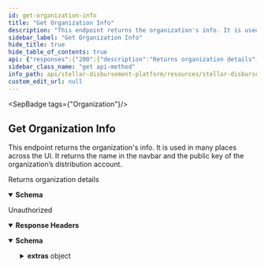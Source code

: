 ```yaml
---
id: get-organization-info
title: "Get Organization Info"
description: "This endpoint returns the organization's info. It is used in many places across the UI. It returns the name in the navbar and the public key of the organization’s distribution account."
sidebar_label: "Get Organization Info"
hide_title: true
hide_table_of_contents: true
api: {"responses":{"200":{"description":"Returns organization details","content":{"application/json":{"schema":{"type":"object","properties":{"name":{"type":"string","example":"Stellar Aid"},"logo_url":{"type":"string","example":"https://stellar-disbursement-platform-backend-dev.stellar.org/organization/logo"},"distribution_account_public_key":{"type":"string","example":"GCXAJ3XJ3VK3JFH3QMDFOSKM2NMMZBSO3VIT6EUPQWSDW2J74M23RRSL"},"timezone_utc_offset":{"type":"string","example":"+00:00"},"is_approval_workflow_enabled":{"description":"Enables multi-user approval workflow for disbursements","type":"boolean","example":true}}}}}},"401":{"description":"Unauthorized","headers":{},"content":{"application/json":{"schema":{"type":"object","properties":{"error":{"type":"string"},"extras":{"type":"object","properties":{"status":{"type":"number"},"message":{"type":"string"}}}},"example":{"error":"Not authorized","extras":{"status":401,"message":"Not authorized"}}},"examples":{"response":{"value":{"error":"Not authorized","extras":{"status":401,"message":"Not authorized"}}}}}}}},"operationId":"Get Organization Info","description":"This endpoint returns the organization's info. It is used in many places across the UI. It returns the name in the navbar and the public key of the organization’s distribution account.","tags":["Organization"],"security":[{"BearerAuth":[]}],"method":"get","path":"/organization","securitySchemes":{"BearerAuth":{"type":"apiKey","name":"Authorization","in":"header","description":"JWT used for authentication, signed with an ES256 private key."}},"info":{"title":"Stellar Disbursement Platform API","version":"","description":"The Stellar Disbursement Platform (SDP) is a tool built for organizations to make bulk payments to a group of recipients over the Stellar network. You can read more about using the SDP [here](https://developers.stellar.org/docs/category/use-the-stellar-disbursement-platform)."},"postman":{"name":"Get Organization Info","description":{"content":"This endpoint returns the organization's info. It is used in many places across the UI. It returns the name in the navbar and the public key of the organization’s distribution account.","type":"text/plain"},"url":{"path":["organization"],"host":["{{baseUrl}}"],"query":[],"variable":[]},"header":[{"key":"Accept","value":"application/json"}],"method":"GET","auth":{"type":"apikey","apikey":[{"type":"any","value":"Authorization","key":"key"},{"type":"any","value":"<API Key>","key":"value"},{"type":"any","value":"header","key":"in"}]}}}
sidebar_class_name: "get api-method"
info_path: api/stellar-disbursement-platform/resources/stellar-disbursement-platform-api
custom_edit_url: null
---
```



<SepBadge tags={"Organization"}/>


## Get Organization Info



This endpoint returns the organization's info. It is used in many places across the UI. It returns the name in the navbar and the public key of the organization’s distribution account.

<div><ApiTabs><TabItem label={"200"} value={"200"}><div>

Returns organization details

</div><div><MimeTabs schemaType={"response"}><TabItem label={"application/json"} value={"application/json"}><SchemaTabs><TabItem label={"Schema"} value={"Schema"}><details style={{}} data-collapsed={false} open={true}><summary style={{"textAlign":"left"}}><strong>Schema</strong></summary><div style={{"textAlign":"left","marginLeft":"1rem"}}></div><ul style={{"marginLeft":"1rem"}}><SchemaItem collapsible={false} name={"name"} required={false} schemaName={"string"} qualifierMessage={undefined} schema={{"type":"string","example":"Stellar Aid"}}></SchemaItem><SchemaItem collapsible={false} name={"logo_url"} required={false} schemaName={"string"} qualifierMessage={undefined} schema={{"type":"string","example":"https://stellar-disbursement-platform-backend-dev.stellar.org/organization/logo"}}></SchemaItem><SchemaItem collapsible={false} name={"distribution_account_public_key"} required={false} schemaName={"string"} qualifierMessage={undefined} schema={{"type":"string","example":"GCXAJ3XJ3VK3JFH3QMDFOSKM2NMMZBSO3VIT6EUPQWSDW2J74M23RRSL"}}></SchemaItem><SchemaItem collapsible={false} name={"timezone_utc_offset"} required={false} schemaName={"string"} qualifierMessage={undefined} schema={{"type":"string","example":"+00:00"}}></SchemaItem><SchemaItem collapsible={false} name={"is_approval_workflow_enabled"} required={false} schemaName={"boolean"} qualifierMessage={undefined} schema={{"description":"Enables multi-user approval workflow for disbursements","type":"boolean","example":true}}></SchemaItem></ul></details></TabItem><TabItem label={"Example (from schema)"} value={"Example (from schema)"}><ResponseSamples responseExample={"{\n  \"name\": \"Stellar Aid\",\n  \"logo_url\": \"https://stellar-disbursement-platform-backend-dev.stellar.org/organization/logo\",\n  \"distribution_account_public_key\": \"GCXAJ3XJ3VK3JFH3QMDFOSKM2NMMZBSO3VIT6EUPQWSDW2J74M23RRSL\",\n  \"timezone_utc_offset\": \"+00:00\",\n  \"is_approval_workflow_enabled\": true\n}"} language={"json"}></ResponseSamples></TabItem></SchemaTabs></TabItem></MimeTabs></div></TabItem><TabItem label={"401"} value={"401"}><div>

Unauthorized

</div><details style={{"textAlign":"left","marginBottom":"1rem"}} data-collaposed={true} open={false}><summary style={{}}><strong>Response Headers</strong></summary><ul style={{"marginLeft":"1rem"}}></ul></details><div><MimeTabs schemaType={"response"}><TabItem label={"application/json"} value={"application/json"}><SchemaTabs><TabItem label={"Schema"} value={"Schema"}><details style={{}} data-collapsed={false} open={true}><summary style={{"textAlign":"left"}}><strong>Schema</strong></summary><div style={{"textAlign":"left","marginLeft":"1rem"}}></div><ul style={{"marginLeft":"1rem"}}><SchemaItem collapsible={false} name={"error"} required={false} schemaName={"string"} qualifierMessage={undefined} schema={{"type":"string"}}></SchemaItem><SchemaItem collapsible={true} className={"schemaItem"}><details style={{}}><summary style={{}}><strong>extras</strong><span style={{"opacity":"0.6"}}> object</span></summary><div style={{"marginLeft":"1rem"}}><SchemaItem collapsible={false} name={"status"} required={false} schemaName={"number"} qualifierMessage={undefined} schema={{"type":"number"}}></SchemaItem><SchemaItem collapsible={false} name={"message"} required={false} schemaName={"string"} qualifierMessage={undefined} schema={{"type":"string"}}></SchemaItem></div></details></SchemaItem></ul></details></TabItem><TabItem label={"Example (from schema)"} value={"Example (from schema)"}><ResponseSamples responseExample={"{\n  \"error\": \"Not authorized\",\n  \"extras\": {\n    \"status\": 401,\n    \"message\": \"Not authorized\"\n  }\n}"} language={"json"}></ResponseSamples></TabItem><TabItem label={"response"} value={"response"}><ResponseSamples responseExample={"{\n  \"error\": \"Not authorized\",\n  \"extras\": {\n    \"status\": 401,\n    \"message\": \"Not authorized\"\n  }\n}"} language={"json"}></ResponseSamples></TabItem></SchemaTabs></TabItem></MimeTabs></div></TabItem></ApiTabs></div>
